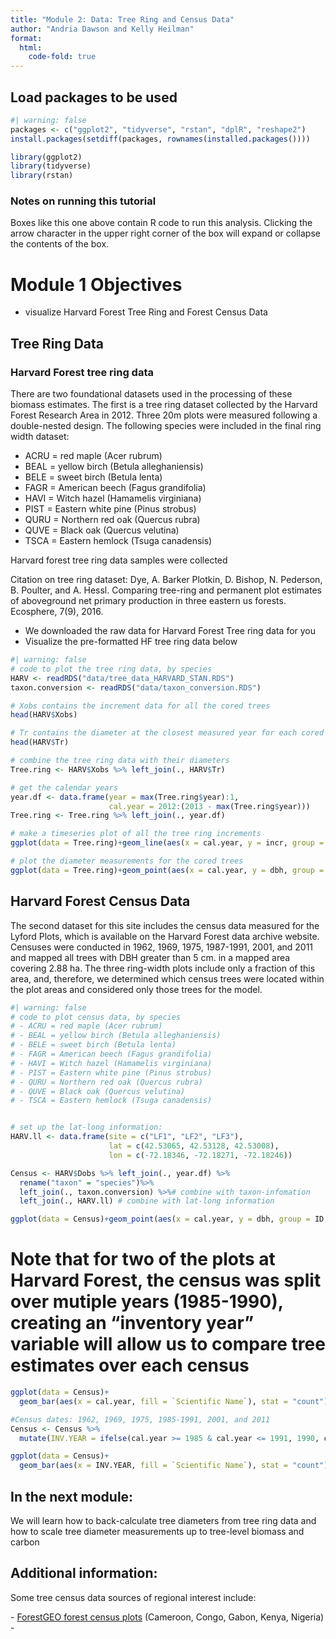 ```yaml
---
title: "Module 2: Data: Tree Ring and Census Data"
author: "Andria Dawson and Kelly Heilman"
format:
  html:
    code-fold: true
---
```


## Load packages to be used

```R
#| warning: false
packages <- c("ggplot2", "tidyverse", "rstan", "dplR", "reshape2")
install.packages(setdiff(packages, rownames(installed.packages())))  

library(ggplot2)
library(tidyverse)
library(rstan)

```

::: {.callout-note collapse="false"}
### Notes on running this tutorial

Boxes like this one above contain R code to run this analysis. Clicking the arrow character in the upper right corner of the box will expand or collapse the contents of the box.
:::

# Module 1 Objectives

-   visualize Harvard Forest Tree Ring and Forest Census Data

## Tree Ring Data

### Harvard Forest tree ring data

There are two foundational datasets used in the processing of these biomass estimates. The first is a tree ring dataset collected by the Harvard Forest Research Area in 2012. Three 20m plots were measured following a double-nested design. The following species were included in the final ring width dataset:

-   ACRU = red maple (Acer rubrum)
-   BEAL = yellow birch (Betula alleghaniensis)
-   BELE = sweet birch (Betula lenta)
-   FAGR = American beech (Fagus grandifolia)
-   HAVI = Witch hazel (Hamamelis virginiana)
-   PIST = Eastern white pine (Pinus strobus)
-   QURU = Northern red oak (Quercus rubra)
-   QUVE = Black oak (Quercus velutina)
-   TSCA = Eastern hemlock (Tsuga canadensis)

Harvard forest tree ring data samples were collected

Citation on tree ring dataset: Dye, A. Barker Plotkin, D. Bishop, N. Pederson, B. Poulter, and A. Hessl. Comparing tree-ring and permanent plot estimates of aboveground net primary production in three eastern us forests. Ecosphere, 7(9), 2016.

-   We downloaded the raw data for Harvard Forest Tree ring data for you
-   Visualize the pre-formatted HF tree ring data below

```R
#| warning: false
# code to plot the tree ring data, by species
HARV <- readRDS("data/tree_data_HARVARD_STAN.RDS")
taxon.conversion <- readRDS("data/taxon_conversion.RDS")

# Xobs contains the increment data for all the cored trees
head(HARV$Xobs)

# Tr contains the diameter at the closest measured year for each cored tree
head(HARV$Tr)

# combine the tree ring data with their diameters
Tree.ring <- HARV$Xobs %>% left_join(., HARV$Tr)

# get the calendar years
year.df <- data.frame(year = max(Tree.ring$year):1, 
                      cal.year = 2012:(2013 - max(Tree.ring$year)))
Tree.ring <- Tree.ring %>% left_join(., year.df)

# make a timeseries plot of all the tree ring increments
ggplot(data = Tree.ring)+geom_line(aes(x = cal.year, y = incr, group = id, color = taxon), alpha = 0.5)+facet_wrap(~taxon)+ylab("Increment (mm)")+xlab("Year")+theme_bw()

# plot the diameter measurements for the cored trees
ggplot(data = Tree.ring)+geom_point(aes(x = cal.year, y = dbh, group = id, color = taxon), alpha = 0.5)+facet_wrap(~taxon)+ylab("Increment (mm)")+xlab("Year")+theme_bw()

```

## Harvard Forest Census Data

The second dataset for this site includes the census data measured for the Lyford Plots, which is available on the Harvard Forest data archive website. Censuses were conducted in 1962, 1969, 1975, 1987-1991, 2001, and 2011 and mapped all trees with DBH greater than 5 cm. in a mapped area covering 2.88 ha. The three ring-width plots include only a fraction of this area, and, therefore, we determined which census trees were located within the plot areas and considered only those trees for the model.

```R
#| warning: false
# code to plot census data, by species
# - ACRU = red maple (Acer rubrum) 
# - BEAL = yellow birch (Betula alleghaniensis) 
# - BELE = sweet birch (Betula lenta)
# - FAGR = American beech (Fagus grandifolia) 
# - HAVI = Witch hazel (Hamamelis virginiana) 
# - PIST = Eastern white pine (Pinus strobus)
# - QURU = Northern red oak (Quercus rubra) 
# - QUVE = Black oak (Quercus velutina)
# - TSCA = Eastern hemlock (Tsuga canadensis)


# set up the lat-long information:
HARV.ll <- data.frame(site = c("LF1", "LF2", "LF3"), 
                      lat = c(42.53065, 42.53128, 42.53008), 
                      lon = c(-72.18346, -72.18271, -72.18246))

Census <- HARV$Dobs %>% left_join(., year.df) %>% 
  rename("taxon" = "species")%>%
  left_join(., taxon.conversion) %>%# combine with taxon-infomation
  left_join(., HARV.ll) # combine with lat-long information

ggplot(data = Census)+geom_point(aes(x = cal.year, y = dbh, group = ID, color = `Scientific Name`, shape = finalCond), alpha = 0.5)+ geom_line(aes(x = cal.year, y = dbh, group = ID, color = `Scientific Name`)) + facet_wrap(~site, ncol = 3)+ylab("DBH (cm)")+xlab("Year")+theme_bw()

```

# Note that for two of the plots at Harvard Forest, the census was split over mutiple years (1985-1990), creating an "inventory year" variable will allow us to compare tree estimates over each census

```R
ggplot(data = Census)+
  geom_bar(aes(x = cal.year, fill = `Scientific Name`), stat = "count")+  facet_wrap(~site, ncol = 3)+xlab("Year")+theme_bw()

#Census dates: 1962, 1969, 1975, 1985-1991, 2001, and 2011
Census <- Census %>% 
  mutate(INV.YEAR = ifelse(cal.year >= 1985 & cal.year <= 1991, 1990, cal.year))

ggplot(data = Census)+
  geom_bar(aes(x = INV.YEAR, fill = `Scientific Name`), stat = "count")+  facet_wrap(~site, ncol = 3)+xlab("Year")+theme_bw()
```

## In the next module:

We will learn how to back-calculate tree diameters from tree ring data and how to scale tree diameter measurements up to tree-level biomass and carbon

## Additional information:

Some tree census data sources of regional interest include:

\- [ForestGEO forest census plots](http://ctfs.si.edu/datarequest/index.php/main/region/tree/africa) (Cameroon, Congo, Gabon, Kenya, Nigeria) -

